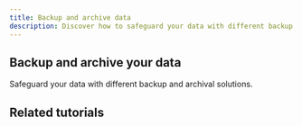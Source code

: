 ```yaml
---
title: Backup and archive data
description: Discover how to safeguard your data with different backup and archival solutions.
---
```


## Backup and archive your data
Safeguard your data with different backup and archival solutions.

<Grid>
    <SummaryCard
        title="Placeholder"
        icon="rocket"
        description="Placeholder"
        label="Read more"
        url="/use-cases/"
    />
    <SummaryCard
        title="Placeholder"
        icon="rocket"
        description="Placeholder"
        label="Read more"
        url="/use-cases/"
    />
</Grid>

## Related tutorials

<UseCaseList category="back-up-data" />